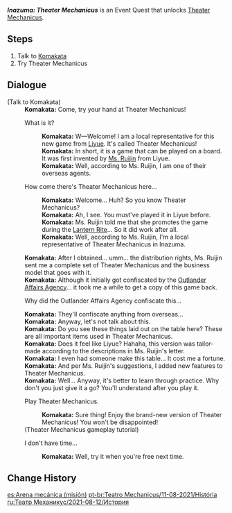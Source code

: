 {{Event Tabs|rootpage=Theater Mechanicus/2021-08-12}}
{{Quest Infobox
|id            = 72656
|title         = Inazuma: Theater Mechanicus
|type          = World
|event_name    = Theater Mechanicus: Stage of Wonders
|requirement   = [[Ritou Escape Plan]]
|startLocation = [[Inazuma City]], [[Inazuma]]
|otherRewards  = *Unlocks [[Theater Mechanicus]] Event
|characters    = Traveler; Komakata
|region        = Inazuma
|area          = Narukami Island
|subarea       = Inazuma City
}}
'''''Inazuma: Theater Mechanicus''''' is an Event Quest that unlocks [[Theater Mechanicus]].
==Steps==
#Talk to [[Komakata]]
#Try Theater Mechanicus

==Dialogue==
{{Quest Description|You discover someone who is promoting Theater Mechanicus in [[Inazuma]]...}}
{{Dialogue Start}}
;(Talk to Komakata)
:'''Komakata:''' Come, try your hand at Theater Mechanicus!
:{{DIcon}} What is it?
::'''Komakata:''' W&mdash;Welcome! I am a local representative for this new game from [[Liyue]]. It's called Theater Mechanicus!
::'''Komakata:''' In short, it is a game that can be played on a board. It was first invented by [[Ruijin|Ms. Ruijin]] from Liyue.
::'''Komakata:''' Well, according to Ms. Ruijin, I am one of their overseas agents.
:{{DIcon}} How come there's Theater Mechanicus here...
::'''Komakata:''' Welcome... Huh? So you know Theater Mechanicus?
::'''Komakata:''' Ah, I see. You must've played it in Liyue before.
::'''Komakata:''' Ms. Ruijin told me that she promotes the game during the [[Lantern Rite]]... So it did work after all.
::'''Komakata:''' Well, according to Ms. Ruijin, I'm a local representative of Theater Mechanicus in Inazuma.
:'''Komakata:''' After I obtained... umm... the distribution rights, Ms. Ruijin sent me a complete set of Theater Mechanicus and the business model that goes with it.
:'''Komakata:''' Although it initially got confiscated by the [[Outlander Affairs Agency]]... it took me a while to get a copy of this game back.
:{{DIcon}} Why did the Outlander Affairs Agency confiscate this...
:'''Komakata:''' They'll confiscate anything from overseas...
:'''Komakata:''' Anyway, let's not talk about this.
:'''Komakata:''' Do you see these things laid out on the table here? These are all important items used in Theater Mechanicus.
:'''Komakata:''' Does it feel like Liyue? Hahaha, this version was tailor-made according to the descriptions in Ms. Ruijin's letter.
:'''Komakata:''' I even had someone make this table... It cost me a fortune.
:'''Komakata:''' And per Ms. Ruijin's suggestions, I added new features to Theater Mechanicus.
:'''Komakata:''' Well... Anyway, it's better to learn through practice. Why don't you just give it a go? You'll understand after you play it.
:{{DIcon}} Play Theater Mechanicus.
::'''Komakata:''' Sure thing! Enjoy the brand-new version of Theater Mechanicus! You won't be disappointed!
:;(Theater Mechanicus gameplay tutorial)
:{{DIcon}} I don't have time...
::'''Komakata:''' Well, try it when you're free next time.
{{Dialogue End}}

==Change History==
{{Change History|2.0}}

[[es:Arena mecánica (misión)]]
[[pt-br:Teatro Mechanicus/11-08-2021/História]]
[[ru:Театр Механикус/2021-08-12/История]]